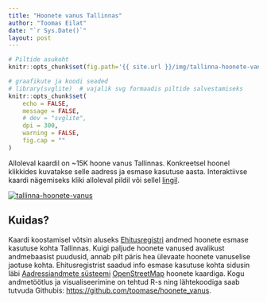 ```yaml
---
title: "Hoonete vanus Tallinnas"
author: "Toomas Eilat"
date: "`r Sys.Date()`"
layout: post
---
```


```r
# Piltide asukoht
knitr::opts_chunk$set(fig.path='{{ site.url }}/img/tallinna-hoonete-vanus-')
```

```r
# graafikute ja koodi seaded
# library(svglite)  # vajalik svg formaadis piltide salvestamiseks
knitr::opts_chunk$set(
    echo = FALSE, 
    message = FALSE,
    # dev = "svglite",
    dpi = 300,
    warning = FALSE,
    fig.cap = ""
)
```

Alloleval kaardil on ~15K hoone vanus Tallinnas. Konkreetsel hoonel klikkides kuvatakse selle aadress ja esmase kasutuse aasta. Interaktiivse kaardi nägemiseks kliki alloleval pildil või sellel <a href="http://toomase.github.io/files/tallinna_hoonete_vanus.html" target="_blank">lingil</a>.

<a href="http://toomase.github.io/files/tallinna_hoonete_vanus.html" target="_blank"><img border="0" alt="tallinna-hoonete-vanus" src="http://toomase.github.io/img/tallinna-hoonete-vanus.png"></a>


## Kuidas?
Kaardi koostamisel võtsin aluseks [Ehitusregistri](https://www.ehr.ee) andmed hoonete esmase kasutuse kohta Tallinnas. Kuigi paljude hoonete vanused avalikust andmebaasist puudusid, annab pilt päris hea ülevaate hoonete vanuselise jaotuse kohta. Ehitusregistrist saadud info esmase kasutuse kohta sidusin läbi [Aadressiandmete süsteemi](http://xgis.maaamet.ee/adsavalik/ads) [OpenStreetMap](ttp://download.bbbike.org/osm/bbbike/Tallinn/) hoonete kaardiga. Kogu andmetöötlus ja visualiseerimine on tehtud R-s ning lähtekoodiga saab tutvuda Githubis:  [https://github.com/toomase/hoonete_vanus](https://github.com/toomase/hoonete_vanus). 
